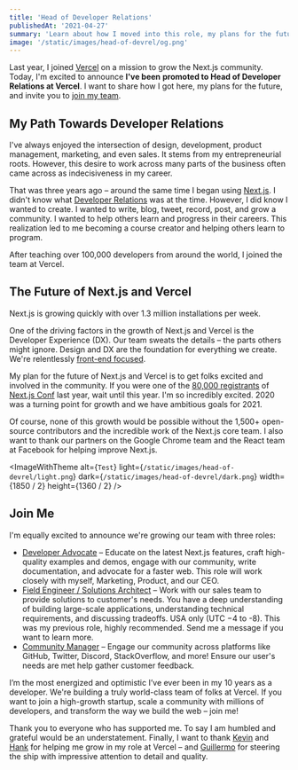 ```yaml
---
title: 'Head of Developer Relations'
publishedAt: '2021-04-27'
summary: 'Learn about how I moved into this role, my plans for the future, and an opportunity to join my team.'
image: '/static/images/head-of-devrel/og.png'
---
```


Last year, I joined [Vercel](https://vercel.com) on a mission to grow the Next.js community. Today, I'm excited to announce **I've been** **promoted to Head of Developer Relations at Vercel**. I want to share how I got here, my plans for the future, and invite you to [join my team](https://vercel.com/careers).

## My Path Towards Developer Relations

I've always enjoyed the intersection of design, development, product management, marketing, and even sales. It stems from my entrepreneurial roots. However, this desire to work across many parts of the business often came across as indecisiveness in my career.

That was three years ago – around the same time I began using [Next.js](https://nextjs.org/). I didn't know what [Developer Relations](https://emilyfreeman.io/blog/developer-relations-more-than-the-art-of-talking-good) was at the time. However, I did know I wanted to create. I wanted to write, blog, tweet, record, post, and grow a community. I wanted to help others learn and progress in their careers. This realization led to me becoming a course creator and helping others learn to program.

After teaching over 100,000 developers from around the world, I joined the team at Vercel.

<StaticTweet id="1303849673141243905" />

## The Future of Next.js and Vercel

Next.js is growing quickly with over 1.3 million installations per week.

One of the driving factors in the growth of Next.js and Vercel is the Developer Experience (DX). Our team sweats the details – the parts others might ignore. Design and DX are the foundation for everything we create. We're relentlessly [front-end focused](https://rauchg.com/2020/next-for-vercel#frontend-focus).

My plan for the future of Next.js and Vercel is to get folks excited and involved in the community. If you were one of the [80,000 registrants](https://vercel.com/virtual-event-starter-kit) of [Next.js Conf](https://nextjs.org/2020/conf) last year, wait until this year. I'm so incredibly excited. 2020 was a turning point for growth and we have ambitious goals for 2021.

Of course, none of this growth would be possible without the 1,500+ open-source contributors and the incredible work of the Next.js core team. I also want to thank our partners on the Google Chrome team and the React team at Facebook for helping improve Next.js.

<ImageWithTheme
  alt={`Test`}
  light={`/static/images/head-of-devrel/light.png`}
  dark={`/static/images/head-of-devrel/dark.png`}
  width={1850 / 2}
  height={1360 / 2}
/>

## Join Me

I'm equally excited to announce we're growing our team with three roles:

- [Developer Advocate](https://vercel.com/careers) – Educate on the latest Next.js features, craft high-quality examples and demos, engage with our community, write documentation, and advocate for a faster web. This role will work closely with myself, Marketing, Product, and our CEO.
- [Field Engineer / Solutions Architect](https://vercel.com/careers) – Work with our sales team to provide solutions to customer's needs. You have a deep understanding of building large-scale applications, understanding technical requirements, and discussing tradeoffs. USA only (UTC −4 to -8). This was my previous role, highly recommended. Send me a message if you want to learn more.
- [Community Manager](https://vercel.com/careers) – Engage our community across platforms like GitHub, Twitter, Discord, StackOverflow, and more! Ensure our user's needs are met help gather customer feedback.

I’m the most energized and optimistic I’ve ever been in my 10 years as a developer. We're building a truly world-class team of folks at Vercel. If you want to join a high-growth startup, scale a community with millions of developers, and transform the way we build the web – join me!

Thank you to everyone who has supported me. To say I am humbled and grateful would be an understatement. Finally, I want to thank [Kevin](https://twitter.com/kevinvangundy) and [Hank](https://twitter.com/thehanktaylor) for helping me grow in my role at Vercel – and [Guillermo](https://twitter.com/rauchg) for steering the ship with impressive attention to detail and quality.
